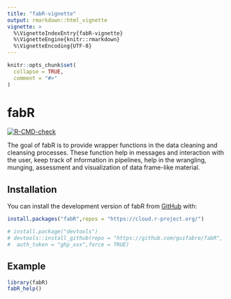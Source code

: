 ---
title: "fabR-vignette"
output: rmarkdown::html_vignette
vignette: >
  %\VignetteIndexEntry{fabR-vignette}
  %\VignetteEngine{knitr::rmarkdown}
  %\VignetteEncoding{UTF-8}
---

```{r, include = FALSE}
knitr::opts_chunk$set(
  collapse = TRUE,
  comment = "#>"
)
```

# fabR

<!-- badges: start -->
  [![R-CMD-check](https://github.com/GuiFabre/fabR/actions/workflows/R-CMD-check.yaml/badge.svg)](https://github.com/GuiFabre/fabR/actions/workflows/R-CMD-check.yaml)
<!-- badges: end -->

The goal of fabR is to provide wrapper functions in the data cleaning and 
cleansing processes. These function help in messages and interaction with the 
user, keep track of information in pipelines, help in the wrangling, munging, assessment and visualization 
of data frame-like material.

## Installation

You can install the development version of fabR from [GitHub](https://github.com/) with:

``` {r setup}
install.packages("fabR",repos = "https://cloud.r-project.org/")

# install.package("devtools")
# devtools::install_github(repo = "https://github.com/guifabre/fabR", 
#  auth_token = "ghp_xxx",force = TRUE)

```

## Example

```{r}
library(fabR)
fabR_help()
```
